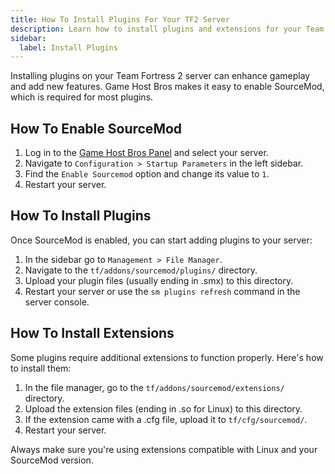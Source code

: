 ```yaml
---
title: How To Install Plugins For Your TF2 Server
description: Learn how to install plugins and extensions for your Team Fortress 2 server.
sidebar:
  label: Install Plugins
---
```


Installing plugins on your Team Fortress 2 server can enhance gameplay and add new features. Game Host Bros makes it easy to enable SourceMod, which is required for most plugins.

## How To Enable SourceMod

1. Log in to the [Game Host Bros Panel](https://panel.gamehostbros.com/) and select your server.
2. Navigate to `Configuration > Startup Parameters` in the left sidebar.
3. Find the `Enable Sourcemod` option and change its value to `1`.
4. Restart your server.

## How To Install Plugins

Once SourceMod is enabled, you can start adding plugins to your server:

1. In the sidebar go to `Management > File Manager`.
2. Navigate to the `tf/addons/sourcemod/plugins/` directory.
3. Upload your plugin files (usually ending in .smx) to this directory.
4. Restart your server or use the `sm plugins refresh` command in the server console.


## How To Install Extensions

Some plugins require additional extensions to function properly. Here's how to install them:

1. In the file manager, go to the `tf/addons/sourcemod/extensions/` directory.
2. Upload the extension files (ending in .so for Linux) to this directory.
3. If the extension came with a .cfg file, upload it to `tf/cfg/sourcemod/`.
4. Restart your server.

Always make sure you're using extensions compatible with Linux and your SourceMod version.